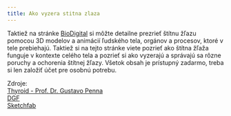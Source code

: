 ```yaml
---
title: Ako vyzera stitna zlaza
---
```



<Sfembed />

Taktiež na stránke [BioDigital](www.human.biodigital.com) si môžte detailne prezrieť štítnu žľazu pomocou 3D modelov a animácií ľudského tela, orgánov a procesov, ktoré v tele prebiehajú. Taktiež si na tejto stránke viete pozrieť ako štítna žľaža funguje v kontexte celého tela a pozrieť si ako vyzerajú a správajú sa rôzne poruchy a ochorenia štítnej žľazy. Všetok obsah je prístupný zadarmo, treba si len založiť účet pre osobnú potrebu.

Zdroje:  
[Thyroid - Prof. Dr. Gustavo Penna](https://sketchfab.com/3d-models/tireoide-thyroid-prof-dr-gustavo-penna-5238a9dfeee4455d84ffc03211aa8798?utm_medium=embed&utm_campaign=share-popup&utm_content=5238a9dfeee4455d84ffc03211aa8798)  
[DGF](https://sketchfab.com/DGF?utm_medium=embed&utm_campaign=share-popup&utm_content=5238a9dfeee4455d84ffc03211aa8798)  
[Sketchfab](https://sketchfab.com?utm_medium=embed&utm_campaign=share-popup&utm_content=5238a9dfeee4455d84ffc03211aa8798)
